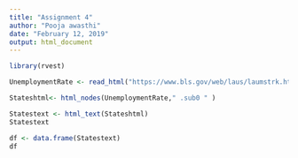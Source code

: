 ```yaml
---
title: "Assignment 4"
author: "Pooja awasthi"
date: "February 12, 2019"
output: html_document
---
```


```r
library(rvest)

UnemploymentRate <- read_html("https://www.bls.gov/web/laus/laumstrk.htm")

Stateshtml<- html_nodes(UnemploymentRate," .sub0 " )

Statestext <- html_text(Stateshtml)
Statestext

df <- data.frame(Statestext)
df


  

```
